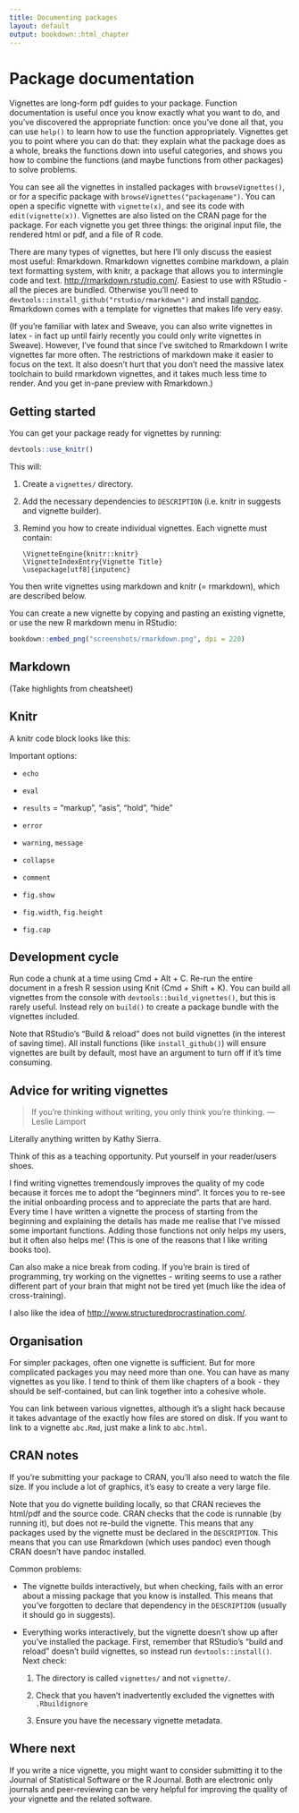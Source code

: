 ```yaml
---
title: Documenting packages
layout: default
output: bookdown::html_chapter
---
```


# Package documentation {#vignettes}

Vignettes are long-form pdf guides to your package. Function documentation is useful once you know exactly what you want to do, and you've discovered the appropriate function: once you've done all that, you can use `help()` to learn how to use the function appropriately. Vignettes get you to point where you can do that: they explain what the package does as a whole, breaks the functions down into useful categories, and shows you how to combine the functions (and maybe functions from other packages) to solve problems.

You can see all the vignettes in installed packages with `browseVignettes()`, or for a specific package with `browseVignettes("packagename")`. You can open a specific vignette with `vignette(x)`, and see its code with `edit(vignette(x))`. Vignettes are also listed on the CRAN page for the package. For each vignette you get three things: the original input file, the rendered html or pdf, and a file of R code. 

There are many types of vignettes, but here I'll only discuss the easiest most useful: Rmarkdown. Rmarkdown vignettes combine markdown, a plain text formatting system, with knitr, a package that allows you to intermingle code and text.  <http://rmarkdown.rstudio.com/>.  Easiest to use with RStudio - all the pieces are bundled. Otherwise you'll need to `devtools::install_github("rstudio/rmarkdown")` and install [pandoc](http://johnmacfarlane.net/pandoc/installing.html).  Rmarkdown comes with a template for vignettes that makes life very easy.

(If you're familiar with latex and Sweave, you can also write vignettes in latex - in fact up until fairly recently you could only write vignettes in Sweave). However, I've found that since I've switched to Rmarkdown I write vignettes far more often. The restrictions of markdown make it easier to focus on the text. It also doesn't hurt that you don't need the massive latex toolchain to build rmarkdown vignettes, and it takes much less time to render. And you get in-pane preview with Rmarkdown.)

## Getting started

You can get your package ready for vignettes by running:

```r
devtools::use_knitr()
```

This will:

1.  Create a `vignettes/` directory.

1.  Add the necessary dependencies to `DESCRIPTION` (i.e. knitr in suggests and 
    vignette builder).

1.  Remind you how to create individual vignettes.  Each vignette must contain:

    ```
    \VignetteEngine{knitr::knitr}
    \VignetteIndexEntry{Vignette Title}
    \usepackage[utf8]{inputenc}
    ```

You then write vignettes using markdown and knitr (= rmarkdown), which are described below.

You can create a new vignette by copying and pasting an existing vignette, or use the new R markdown menu in RStudio:

```r
bookdown::embed_png("screenshots/rmarkdown.png", dpi = 220)
```

## Markdown {#markdown}

(Take highlights from cheatsheet)

## Knitr

A knitr code block looks like this:

Important options:

* `echo`
* `eval`
* `results` = "markup", "asis", "hold", "hide"
* `error`
* `warning`, `message`

* `collapse`
* `comment`

* `fig.show`
* `fig.width`, `fig.height`
* `fig.cap`

## Development cycle

Run code a chunk at a time using Cmd + Alt + C. Re-run the entire document in a fresh R session using Knit (Cmd + Shift + K). You can build all vignettes from the console with `devtools::build_vignettes()`, but this is rarely useful. Instead rely on `build()` to create a package bundle with the vignettes included.

Note that RStudio's "Build & reload" does not build vignettes (in the interest of saving time). All install functions (like `install_github()`) will ensure vignettes are built by default, most have an argument to turn off if it's time consuming.

## Advice for writing vignettes

> If you're thinking without writing, you only think you're thinking.
> --- Leslie Lamport

Literally anything written by Kathy Sierra.

Think of this as a teaching opportunity.  Put yourself in your reader/users shoes.

I find writing vignettes tremendously improves the quality of my code because it forces me to adopt the "beginners mind". It forces you to re-see the initial onboarding process and to appreciate the parts that are hard.  Every time I have written a vignette the process of starting from the beginning and explaining the details has made me realise that I've missed some important functions. Adding those functions not only helps my users, but it often also helps me!  (This is one of the reasons that I like writing books too). 

Can also make a nice break from coding. If you're brain is tired of programming, try working on the vignettes - writing seems to use a rather different part of your brain that might not be tired yet (much like the idea of cross-training). 

I also like the idea of <http://www.structuredprocrastination.com/>.

## Organisation

For simpler packages, often one vignette is sufficient. But for more complicated packages you may need more than one. You can have as many vignettes as you like. I tend to think of them like chapters of a book - they should be self-contained, but can link together into a cohesive whole. 

You can link between various vignettes, although it's a slight hack because it takes advantage of the exactly how files are stored on disk. If you want to link to a vignette `abc.Rmd`, just make a link to `abc.html`.

## CRAN notes

If you're submitting your package to CRAN, you'll also need to watch the file size. If you include a lot of graphics, it's easy to create a very large file.

Note that you do vignette building locally, so that CRAN recieves the html/pdf and the source code. CRAN checks that the code is runnable (by running it), but does not re-build the vignette. This means that any packages used by the vignette must be declared in the `DESCRIPTION`. This means that you can use Rmarkdown (which uses pandoc) even though CRAN doesn't have pandoc installed.

Common problems:

*   The vignette builds interactively, but when checking, fails with an error 
    about a missing package that you know is installed. This means that you've
    forgotten to declare that dependency in the `DESCRIPTION` (usually it should
    go in suggests).

*   Everything works interactively, but the vignette doesn't show up after you've
    installed the package. First, remember that RStudio's "build and reload" 
    doesn't build vignettes, so instead run `devtools::install()`. Next check:
  
    1. The directory is called `vignettes/` and not `vignette/`.

    1. Check that you haven't inadvertently excluded the vignettes with
       `.Rbuildignore`
       
    1. Ensure you have the necessary vignette metadata.

## Where next

If you write a nice vignette, you might want to consider submitting it to the Journal of Statistical Software or the R Journal. Both are electronic only journals and peer-reviewing can be very helpful for improving the quality of your vignette and the related software.

